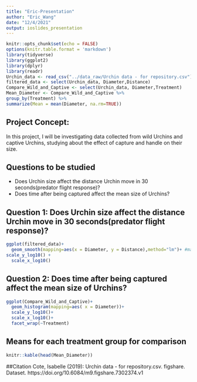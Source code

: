 ```yaml
---
title: "Eric-Presentation"
author: "Eric_Wang"
date: "12/4/2021"
output: ioslides_presentation
---
```


```r
knitr::opts_chunk$set(echo = FALSE)
options(knitr.table.format = 'markdown')
library(tidyverse)
library(ggplot2)
library(dplyr)
library(readr)
Urchin_data <- read_csv("../data_raw/Urchin data - for repository.csv")
filtered_data <- select(Urchin_data, Diameter,Distance)
Compare_Wild_and_Captive <- select(Urchin_data, Diameter,Treatment)
Mean_Diameter <- Compare_Wild_and_Captive %>%
group_by(Treatment) %>%
summarize(Mean = mean(Diameter, na.rm=TRUE))
```

## Project Concept:

In this project, I will be investigating data collected from wild Urchins and captive Urchins, studying about the effect of capture and handle on their size.


## Questions to be studied 

- Does Urchin size affect the distance Urchin move in 30 seconds(predator flight response)?
- Does time after being captured affect the mean size of Urchins?

## Question 1: Does Urchin size affect the distance Urchin move in 30 seconds(predator flight response)?

```r
ggplot(filtered_data)+
  geom_smooth(mapping=aes(x = Diameter, y = Distance),method="lm")+ #make the plot
scale_y_log10() +
  scale_x_log10()
```

## Question 2: Does time after being captured affect the mean size of Urchins?

```r
ggplot(Compare_Wild_and_Captive)+
  geom_histogram(mapping=aes( x = Diameter))+
  scale_y_log10()+
  scale_x_log10()+
  facet_wrap(~Treatment)
```
## Means for each treatment group for comparison
```r

knitr::kable(head(Mean_Diameter))

```

##Citation
Cote, Isabelle (2019): Urchin data - for repository.csv. figshare. Dataset. https://doi.org/10.6084/m9.figshare.7302374.v1